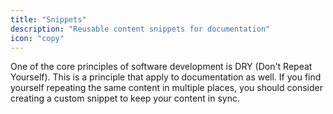 ---
title: "Snippets"
description: "Reusable content snippets for documentation"
icon: "copy"
---

One of the core principles of software development is DRY (Don't Repeat
Yourself). This is a principle that apply to documentation as
well. If you find yourself repeating the same content in multiple places, you
should consider creating a custom snippet to keep your content in sync.
